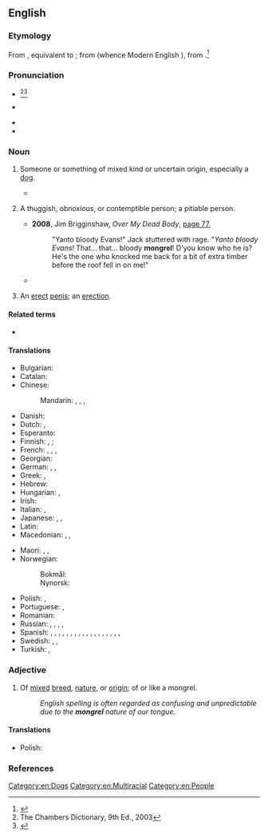 ==English==

===Etymology===
From {{inh|en|enm|mongrel}}, equivalent to {{suffix|en|mong|t1=mixture|rel|pos2=pejorative diminutive}}; from {{der|en|ang|ġemong|t=mingling}} (whence Modern English {{m|en|among}}), from {{der|en|gem-pro|*mang-||mix}}.<ref>{{R:Online Etymology Dictionary}}</ref>

===Pronunciation===
* {{a|RP|AU}} {{IPA|en|/ˈmʌŋ.ɡɹəl/}}<ref>The Chambers Dictionary, 9th Ed., 2003</ref><ref>{{R:Collins English Dictionary}}</ref>
* {{a|US}} {{IPA|en|/ˈmɑŋ.ɡɹəl/|/ˈmʌŋ.ɡɹəl/}}
* {{audio|en|en-au-mongrel.ogg|Audio (AU)}}
* {{rhymes|en|ʌŋɡɹəl|ɑŋɡɹəl|s=2}}

===Noun===
{{en-noun}}

# {{lb|en|often|pejorative}} Someone or something of mixed kind or uncertain origin, especially a [[dog]].
#: {{syn|en|bitsa|bitser|bitzer|q3=UK, Australia, New Zealand|cur|mutt|tyke|q6=dialectal|Heinz 57}}
#: {{hypo|en|moggy|q1=of a cat}}
#: {{ux|en|That dog is a '''mongrel'''; who knows what breed it could be!}}
#* {{quote-web|en|date=2001-09-26|title=A Quilt of a Country|work=Newsweek| author={{w|Anna Quindlen}}| url=https://www.newsweek.com/quilt-country-151869| passage=America is an improbable idea. A '''mongrel''' nation built of ever-changing disparate parts, it is held together by a notion, the notion that all men are created equal, though everyone knows that most men consider themselves better than someone.}}
# {{lb|en|slang|Australia|New Zealand}} A thuggish, obnoxious, or contemptible person; {{lb|en|often|preceded by "poor"}} a pitiable person.
#: {{syn|en|bastard}}
#* '''2008''', Jim Brigginshaw, ''Over My Dead Body'', [https://books.google.com.tr/books?id=XgK-NRyxm9oC&pg=PA77&dq=%22mongrel%22&hl=en&sa=X&ved=0CDEQ6AEwBDgKahUKEwiN2oSkjq3HAhWKWhoKHSeNB1s#v=onepage&q=mongrel&f=false page 77],
#*: "Yanto bloody Evans!" Jack stuttered with rage. "''Yanto bloody Evans!'' That... that... bloody '''mongrel'''! D'you know who he is? He's the one who knocked me back for a bit of extra timber before the roof fell in on me!"
#* {{quote-journal|en|url=https://www.nzherald.co.nz/world/australias-worst-serial-killers-affairs-with-sisters-in-laws/VPPA6EZQCGODGYW5MUIHRRDLZ4/|title=Australia's worst serial killer's affairs with sisters-in-laws|work=New Zealand Herald|author=Natalie Wolfe|date=27 October 2019|passage=But somebody's got to tell these mums and dads why their kids died, why this '''mongrel''' thinks he can wipe them out like a dirty rag.}}
# {{lb|en|slang|Australia}} An [[erect]] [[penis]]; an [[erection]].

====Related terms====
* {{l|en|among}}

====Translations====
{{trans-top|someone of mixed kind}}
* Bulgarian: {{t|bg|мелез|m}}
* Catalan: {{t+|ca|bastard|m}}
* Chinese:
*: Mandarin: {{t+|cmn|雜種|sc=Hani}}, {{t+|cmn|杂种|tr=zázhǒng|sc=Hani}}, {{t+|cmn|混血兒|sc=Hani}}, {{t+|cmn|混血儿|tr=hùnxuèr|sc=Hani}}
* Danish: {{t+|da|køter}} {{q|dog}}
* Dutch: {{t+|nl|bastaard|m}}, {{t+|nl|vuilnisbakkenras|n}}
* Esperanto: {{t|eo|senrasa}}
* Finnish: {{t+|fi|rakki}}, {{t+|fi|piski}} {{q|dog}}; {{t+|fi|sekasikiö}} {{q|anything}}
* French: {{t+|fr|bâtard|m}}, {{t+|fr|corniaud|m}}, {{t+|fr|métis|m}}, {{t+|fr|métisse|f}}
* Georgian: {{t-needed|ka}}
* German: {{t+|de|Mischling|m}}, {{t+|de|Mischlingshund|m}} {{q|dog}}, {{t+|de|Promenadenmischung|f}} {{qualifier|dog|humorous}}
* Greek: {{t|el|μιξογενής|m|f}}, {{t+|el|μιγάς|m}}
* Hebrew: {{t+|he|מעורב|m|tr=m'oráv|alt=מְעֹרָב}}
* Hungarian: {{t+|hu|keverék}}, {{t+|hu|korcs}}
* Irish: {{t|ga|crosanta}}
* Italian: {{t+|it|bastardo|m}}, {{t|it|bastardino|m}} {{q|dog}}
* Japanese: {{t+|ja|雑種|tr=ざっしゅ, zasshu|sc=Jpan}}, {{t|ja|ハーフ|tr=hāfu|sc=Jpan}}, {{t|ja|混血児|tr=こんけつじ, konketsuji|sc=Jpan}}
* Latin: {{t|la|hibrida|m}}
* Macedonian: {{t|mk|мелез|m}}, {{t|mk|џуке́ла|f}}, {{t|mk|лангач|m}}
{{trans-mid}}
* Maori: {{t|mi|peropero}}, {{t|mi|kurī peropero}} {{qualifier|of a dog}}, {{t|mi|mangarū}} {{qualifier|of a dog}}
* Norwegian:
*: Bokmål: {{t+|nb|kjøter|m}} {{qualifier|of a dog}}
*: Nynorsk: {{t|nn|kjøter|m}} {{qualifier|of a dog}}
* Polish: {{t+|pl|kundel|m}}, {{t+|pl|mieszaniec|m}}
* Portuguese: {{t+|pt|vira-lata|m}}, {{qualifier|Portugal}} {{t+|pt|rafeiro|m}}
* Romanian: {{t+|ro|corcitură}}
* Russian: {{t+|ru|дворня́га|f}} {{qualifier|dog}}, {{t+|ru|дворня́жка|f}} {{qualifier|dog}}, {{t+|ru|мети́с|m}}, {{t+|ru|мети́ска|f}} {{qualifier|person}}, {{t+|ru|полукро́вка|m|f}}
* Spanish: {{qualifier|mongrel dog}} {{t|es|perro callejero|m}}, {{t|es|perro mestizo|m}}, {{t|es|cacri|m}} {{qualifier|Venezuela}}, {{t|es|comecuandohay|m}} {{qualifier|Nicaragua}}, {{t|es|comecuanduay}} {{qualifier|Nicaragua}}, {{t+|es|chucho|m}} {{qualifier|Spain}}, {{t+|es|chumino|m}} {{qualifier|Guatemala}}, {{t+|es|chusco|m}} {{qualifier|Peru}}, {{t+|es|gozque|m}}{{qualifier|Colombia}}, {{t|es|mil leches|m}} {{qualifier|Spain}}, {{t|es|perro aguacatero|m}} {{qualifier|El Salvador|Honduras}}, {{t|es|perro criollo|m}} {{qualifier|Panama}}, {{t|es|perro cruzado|m}}, {{t|es|perro corriente|m}} {{qualifier|Mexico}}, {{t|es|PP|m}} {{qualifier|Argentina}}, {{t+|es|quiltro|m}} {{qualifier|Bolivia|Chile}}, {{t|es|sato|m}} {{qualifier|Cuba|Puerto Rico}}, {{t|es|tinaquero|m}} {{qualifier|Panama}}, {{t+|es|zaguate|m}} {{qualifier|Costa Rica}}
* Swedish: {{t+|sv|byracka}}, {{t+|sv|gatukorsning|c}}, {{t|sv|blandrashund|c}}
* Turkish: {{t+|tr|kırma}}, {{t+|tr|melez}}
{{trans-bottom}}

===Adjective===
{{en-adj}}

# Of [[mixed]] [[breed]], [[nature]], or [[origin]]; of or like a mongrel.
#: ''English spelling is often regarded as confusing and unpredictable due to the '''mongrel''' nature of our tongue.''

====Translations====
{{trans-top}}
{{trans-mid}}
* Polish: {{t|pl|bastardowy}}
{{trans-bottom}}

===References===
<references/>

[[Category:en:Dogs]]
[[Category:en:Multiracial]]
[[Category:en:People]]